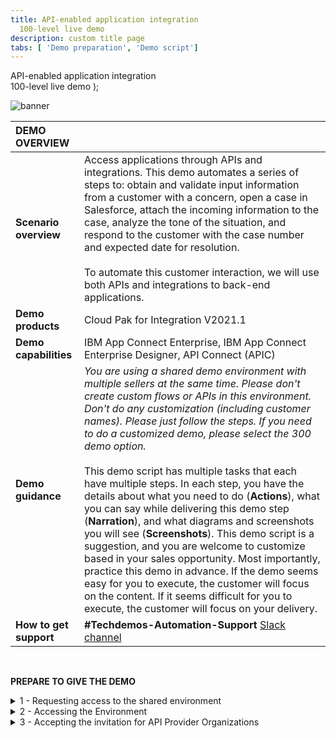 ```yaml
---
title: API-enabled application integration
  100-level live demo
description: custom title page
tabs: [ 'Demo preparation', 'Demo script']
---
```


  <span>
    API-enabled application integration <br /> 100-level live demo
  </span>
);

![banner](./images/100-INT-API-enabled-Prep-GitHub-banner-short.jpg)

<span id="place1"></span>

| DEMO OVERVIEW | |
| :---         | :--- |
| **Scenario overview** | Access applications through APIs and integrations. This demo automates a series of steps to: obtain and validate input information from a customer with a concern, open a case in Salesforce, attach the incoming information to the case, analyze the tone of the situation, and respond to the customer with the case number and expected date for resolution.<br/><br/>To automate this customer interaction, we will use both APIs and integrations to back-end applications. |
| **Demo products** | Cloud Pak for Integration V2021.1 |
| **Demo capabilities** | IBM App Connect Enterprise, IBM App Connect Enterprise Designer, API Connect (APIC) |
| **Demo guidance** | *You are using a shared demo environment with multiple sellers at the same time. Please don't create custom flows or APIs in this environment. Don't do any customization (including customer names). Please just follow the steps. If you need to do a customized demo, please select the 300 demo option.*<br/><br/>This demo script has multiple tasks that each have multiple steps. In each step, you have the details about what you need to do (**Actions**), what you can say while delivering this demo step (**Narration**), and what diagrams and screenshots you will see (**Screenshots**). This demo script is a suggestion, and you are welcome to customize based in your sales opportunity. Most importantly, practice this demo in advance. If the demo seems easy for you to execute, the customer will focus on the content. If it seems difficult for you to execute, the customer will focus on your delivery. |
| **How to get support** | **#Techdemos-Automation-Support** <a href="https://ibm.enterprise.slack.com/app_redirect?channel=techdemos-automation-support" target="_blank" rel="noreferrer">Slack channel</a> |

<br/>

**PREPARE TO GIVE THE DEMO**

<details>

<summary>1 - Requesting access to the shared environment</summary>
<br/>

| **1.1** | **Accessing the Cloud Pak Outcomes collection** |
| :--- | :--- |
| **Actions** | Access the <a href="https://assetrepo.ibm.com/collection/cloud-pak-outcomes" target="_blank" rel="noreferrer">Cloud Pak Outcomes</a> collection on IBM Asset Repo and log in using your IBM credentials |

| **1.2** | **Reserve your OpenShift cluster** |
| :--- | :--- |
| **Actions** | On the Outcomes Environments, click on the **Environments** section (1) and select **Cloud Pak for Integration - Outcomes** (2) |
| **Screenshot** | <br/> ![](images/outcomes-cp4i.png) |

| **1.3** | **Defining the details of your ROKS reservation** |
| :--- | :--- |
| **Actions** | Select your *Reservation type*<br/><br/>Follow the **Create a reservation** form to define the details of your ROKS Reservation<br/><br/>After few seconds, your Cloud Pak for Integration Outcomes Demonstration is ready |
| **Screenshot** | <br/> ![](images/outcomes-reservation-type.png<br/>![](images/outcomes-create-reservation.png) <br/><br/>![](images/outcomes-ready.png) |

<br/>

**[Go to top](#place1)**

</details>

<details>

<summary>2 - Accessing the Environment</summary>
<br/>

| **1.1** | **Receive and review emails** |
| :--- | :--- |
| **Actions** | Check your email<br/><br/>You should have received two emails, one from IBM Cloud and the second one from APIC Administrator<br/><br/> Let's start with the IBM Cloud's email, and in the next section you will use the APIC Administrator's email<br/><br/>In this first email, you should have the Environment URL, login and password (**Note**: Take note of them, you will use them multiple times during the demo Open the **URL**. |
| **Screenshots** | <br/> ![](images/outcomes-email.png) |

| **1.1** | **Log in to Enterprise LDAP** |
| :--- | :--- |
| **Actions** | If necessary, accept the risks. On the *Log in* page, click on **Enterprise LDAP** link.<br/><br/>Log in, using the username and password that you received in your email |
| **Screenshots** | <br/> ![](images/outcomes-login.png)<br/><br/>![](images/outcomes-username.png) |

<br/>

**[Go to top](#place1)**

</details>

<details>

<summary>3 - Accepting the invitation for API Provider Organizations</summary>
<br/>

| **1.1** | **Access the Demo API Provider Organization** |
| :--- | :--- |
| **Actions** | As part of the demo, you will need to access the Demo API Provider Organization in IBM API Connect. You should have received an email from APIC Administrator to join the demo organization. Open this email, and click the link to accept the invitation. |
| **Screenshots** | <br/> ![](images/api-org-invitation.png)<br/><br/> |


| **1.2** | **Access the Demo API Provider Organization** |
| :--- | :--- |
| **Actions** | Select the **LDAP User Registry for Outcomes** authentication type<br/><br/>Log in using the username and password<br/><br/>Now you should see a **Registration completed successfully** screen. You are ready to present the demo! |
| **Screenshots** | <br/> ![](images/apic-ldap.png)<br/><br/>![](images/apic-login.png)<br/><br/>![](images/apic-registration.png) |

<br/>

**[Go to top](#place1)**

</details>
